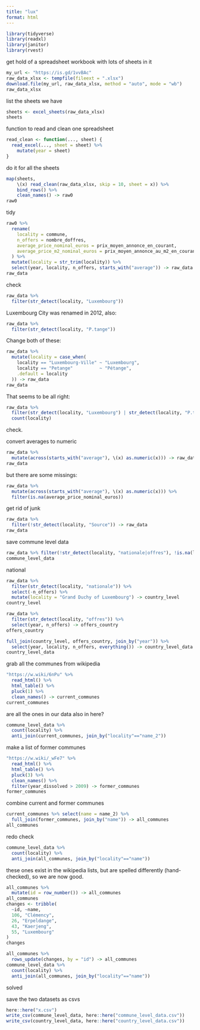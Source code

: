 ```yaml
---
title: "lux"
format: html
---
```


```r
library(tidyverse)
library(readxl)
library(janitor)
library(rvest)
```

get hold of a spreadsheet workbook with lots of sheets in it

```r
my_url <- "https://is.gd/1vvBAc"
raw_data_xlsx <- tempfile(fileext = ".xlsx")
download.file(my_url, raw_data_xlsx, method = "auto", mode = "wb")
raw_data_xlsx
```

list the sheets we have

```r
sheets <- excel_sheets(raw_data_xlsx)
sheets
```

function to read and clean one spreadsheet

```r
read_clean <- function(..., sheet) {
  read_excel(..., sheet = sheet) %>% 
    mutate(year = sheet)
}
```

do it for all the sheets

```r
map(sheets, 
    \(x) read_clean(raw_data_xlsx, skip = 10, sheet = x)) %>% 
    bind_rows() %>% 
    clean_names() -> raw0
raw0
```

tidy

```r
raw0 %>% 
  rename(
    locality = commune, 
    n_offers = nombre_doffres,
    average_price_nominal_euros = prix_moyen_annonce_en_courant,
    average_price_m2_nominal_euros = prix_moyen_annonce_au_m2_en_courant
  ) %>% 
  mutate(locality = str_trim(locality)) %>% 
  select(year, locality, n_offers, starts_with("average")) -> raw_data
raw_data
```

check

```r
raw_data %>% 
  filter(str_detect(locality, "Luxembourg"))
```

Luxembourg City was renamed in 2012, also:

```r
raw_data %>% 
  filter(str_detect(locality, "P.tange"))
```

Change both of these:

```r
raw_data %>% 
  mutate(locality = case_when(
    locality == "Luxembourg-Ville" ~ "Luxembourg",
    locality == "Petange"          ~ "Pétange",
    .default = locality
  )) -> raw_data
raw_data
```

That seems to be all right:

```r
raw_data %>% 
  filter(str_detect(locality, "Luxembourg") | str_detect(locality, "P.tange")) %>% 
  count(locality)

```

check.


convert averages to numeric

```r
raw_data %>% 
  mutate(across(starts_with("average"), \(x) as.numeric(x))) -> raw_data
raw_data
```

but there are some missings:

```r
raw_data %>% 
  mutate(across(starts_with("average"), \(x) as.numeric(x))) %>% 
  filter(is.na(average_price_nominal_euros))
```

get rid of junk

```r
raw_data %>% 
  filter(!str_detect(locality, "Source")) -> raw_data
raw_data
```

save commune level data

```r
raw_data %>% filter(!str_detect(locality, "nationale|offres"), !is.na(locality)) -> commune_level_data
commune_level_data
```

national

```r
raw_data %>% 
  filter(str_detect(locality, "nationale")) %>% 
  select(-n_offers) %>% 
  mutate(locality = "Grand Duchy of Luxembourg") -> country_level
country_level
```

```r
raw_data %>% 
  filter(str_detect(locality, "offres")) %>% 
  select(year, n_offers) -> offers_country
offers_country
```

```r
full_join(country_level, offers_country, join_by("year")) %>% 
  select(year, locality, n_offers, everything()) -> country_level_data
country_level_data
```

grab all the communes from wikipedia

```r
"https://w.wiki/6nPu" %>% 
  read_html() %>% 
  html_table() %>% 
  pluck(1) %>% 
  clean_names() -> current_communes
current_communes
```

are all the ones in  our data also in here?

```r
commune_level_data %>% 
  count(locality) %>% 
  anti_join(current_communes, join_by("locality"=="name_2"))
```

make a list of former communes

```r
"https://w.wiki/_wFe7" %>% 
  read_html() %>% 
  html_table() %>% 
  pluck(3) %>% 
  clean_names() %>% 
  filter(year_dissolved > 2009) -> former_communes
former_communes
```

combine current and former communes

```r
current_communes %>% select(name = name_2) %>% 
  full_join(former_communes, join_by("name")) -> all_communes
all_communes
```

redo check

```r
commune_level_data %>% 
  count(locality) %>% 
  anti_join(all_communes, join_by("locality"=="name"))
```

these ones exist in the wikipedia lists, but are spelled differently (hand-checked), so we are now good.

```r
all_communes %>% 
  mutate(id = row_number()) -> all_communes
all_communes
changes <- tribble(
  ~id, ~name,
  106, "Clémency",
  26, "Erpeldange",
  43, "Kaerjeng",
  55, "Luxembourg"
)
changes
```

```r
all_communes %>% 
  rows_update(changes, by = "id") -> all_communes
commune_level_data %>% 
  count(locality) %>% 
  anti_join(all_communes, join_by("locality"=="name"))
```

solved

save the two datasets as csvs

```r
here::here("x.csv")
write_csv(commune_level_data, here::here("commune_level_data.csv"))
write_csv(country_level_data, here::here("country_level_data.csv"))
```


